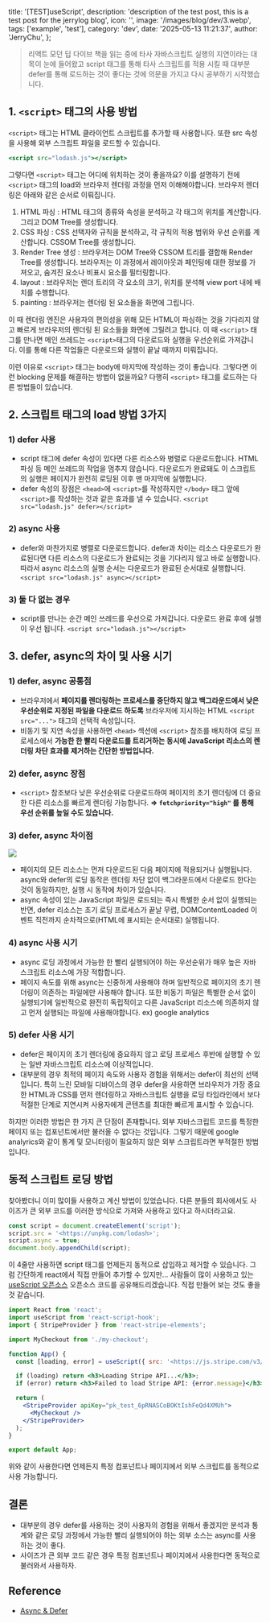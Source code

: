   title: '[TEST]useScript',
  description:
    'description of the test post, this is a test post for the jerrylog blog',
  icon: '',
  image: '/images/blog/dev/3.webp',
  tags: ['example', 'test'],
  category: 'dev',
  date: '2025-05-13 11:21:37',
  author: 'JerryChu',
};

> 리액트 모던 딥 다이브 책을 읽는 중에 타사 자바스크립트 실행의 지연이라는 대목이 눈에 들어왔고 script 태그를 통해 타사 스크립트를 적용 시킬 때 대부분 defer를 통해 로드하는 것이 좋다는 것에 의문을 가지고 다시 공부하기 시작했습니다.

## 1. `<script>` 태그의 사용 방법

`<script>` 태그는 HTML 클라이언트 스크립트를 추가할 때 사용합니다. 또한 src 속성을 사용해 외부 스크립트 파일을 로드할 수 있습니다.

```jsx
<script src="lodash.js"></script>
```

그렇다면 `<script>` 태그는 어디에 위치하는 것이 좋을까요? 이를 설명하기 전에 `<script>` 태그의 load와 브라우저 렌더링 과정을 먼저 이해해야합니다. 브라우저 렌더링은 아래와 같은 순서로 이뤄집니다.

1. HTML 파싱 : HTML 태그의 종류와 속성을 분석하고 각 태그의 위치를 계산합니다. 그리고 DOM Tree를 생성합니다.
2. CSS 파싱 : CSS 선택자와 규칙을 분석하고, 각 규칙의 적용 범위와 우선 순위를 계산합니다. CSSOM Tree를 생성합니다.
3. Render Tree 생성 : 브라우저는 DOM Tree와 CSSOM 트리를 결합해 Render Tree를 생성합니다. 브라우저는 이 과정에서 레이아웃과 페인팅에 대한 정보를 가져오고, 숨겨진 요소나 비표시 요소를 필터링합니다.
4. layout : 브라우저는 렌더 트리의 각 요소의 크기, 위치를 분석해 view port 내에 배치를 수행합니다.
5. painting : 브라우저는 렌더링 된 요소들을 화면에 그립니다.

이 때 렌더링 엔진은 사용자의 편의성을 위해 모든 HTML이 파싱하는 것을 기다리지 않고 빠르게 브라우저의 렌더링 된 요소들을 화면에 그릴려고 합니다. 이 때 `<script>` 태그를 만나면 메인 쓰레드는 `<script>`태그의 다운로드와 실행을 우선순위로 가져갑니다. 이를 통해 다른 작업들은 다운로드와 실행이 끝날 때까지 미뤄집니다.

이런 이유로 `<script>` 태그는 body에 마지막에 작성하는 것이 좋습니다. 그렇다면 이런 blocking 문제를 해결하는 방법이 없을까요? 다행히 `<script>` 태그를 로드하는 다른 방법들이 있습니다.

## 2. 스크립트 태그의 load 방법 3가지

### 1) defer 사용

- script 태그에 defer 속성이 있다면 다른 리소스와 병렬로 다운로드합니다. HTML 파싱 등 메인 쓰레드의 작업을 멈추지 않습니다. 다운로드가 완료돼도 이 스크립트의 실행은 페이지가 완전히 로딩된 이후 맨 마지막에 실행합니다.
- defer 속성의 장점은 `<head>`에 `<script>`를 작성하지만 `</body>` 태그 앞에 `<script>`를 작성하는 것과 같은 효과를 낼 수 있습니다.
  `<script src="lodash.js" defer></script>`

### 2) async 사용

- defer와 마찬가지로 병렬로 다운로드합니다. defer과 차이는 리소스 다운로드가 완료된다면 다른 리소스의 다운로드가 완료되는 것을 기다리지 않고 바로 실행합니다. 따라서 async 리소스의 실행 순서는 다운로드가 완료된 순서대로 실행합니다.
  `<script src="lodash.js" async></script>`

### 3) 둘 다 없는 경우

- script를 만나는 순간 메인 쓰레드를 우선으로 가져갑니다. 다운로드 완료 후에 실행이 우선 됩니다.
  `<script src="lodash.js"></script>`

## 3. defer, async의 차이 및 사용 시기

### 1) defer, async 공통점

- 브라우저에서 **페이지를 렌더링하는 프로세스를 중단하지 않고 백그라운드에서 낮은 우선순위로 지정된 파일을 다운로드 하도록** 브라우저에 지시하는 HTML `<script src="...">` 태그의 선택적 속성입니다.
- 비동기 및 지연 속성을 사용하면 `<head>` 섹션에 `<script>` 참조를 배치하여 로딩 프로세스에서 **가능한 한 빨리 다운로드를 트리거하는 동시에 JavaScript 리소스의 렌더링 차단 효과를 제거하는 간단한 방법입니다.**

### 2) defer, async 장점

- `<script>` 참조보다 낮은 우선순위로 다운로드하여 페이지의 초기 렌더링에 더 중요한 다른 리소스를 빠르게 렌더링 가능합니다. **⇒ `fetchpriority="high"` 를 통해 우선 순위를 높일 수도 있습니다.**

### 3) defer, async 차이점

![](https://velog.velcdn.com/images/jerrychu/post/a0e8b99b-f812-420a-bfba-cdb8c344bacc/image.png)

- 페이지의 모든 리소스는 먼저 다운로드된 다음 페이지에 적용되거나 실행됩니다. async와 defer의 로딩 동작은 렌더링 차단 없이 백그라운드에서 다운로드 한다는 것이 동일하지만, 실행 시 동작에 차이가 있습니다.
- async 속성이 있는 JavaScript 파일은 로드되는 즉시 특별한 순서 없이 실행되는 반면, defer 리소스는 초기 로딩 프로세스가 끝날 무렵, DOMContentLoaded 이벤트 직전까지 순차적으로(HTML에 표시되는 순서대로) 실행됩니다.

### 4) async 사용 시기

- async 로딩 과정에서 가능한 한 빨리 실행되어야 하는 우선순위가 매우 높은 자바스크립트 리소스에 가장 적합합니다.
- 페이지 속도를 위해 async는 신중하게 사용해야 하며 일반적으로 페이지의 초기 렌더링이 의존하는 파일에만 사용해야 합니다. 또한 비동기 파일은 특별한 순서 없이 실행되기에 일반적으로 완전히 독립적이고 다른 JavaScript 리소스에 의존하지 않고 먼저 실행되는 파일에 사용해야합니다.
  ex) google analytics

### 5) defer 사용 시기

- defer은 페이지의 초기 렌더링에 중요하지 않고 로딩 프로세스 후반에 실행할 수 있는 일반 자바스크립트 리소스에 이상적입니다.
- 대부분의 경우 최적의 페이지 속도와 사용자 경험을 위해서는 defer이 최선의 선택입니다. 특히 느린 모바일 디바이스의 경우 defer을 사용하면 브라우저가 가장 중요한 HTML과 CSS를 먼저 렌더링하고 자바스크립트 실행을 로딩 타임라인에서 보다 적절한 단계로 지연시켜 사용자에게 콘텐츠를 최대한 빠르게 표시할 수 있습니다.

하지만 이러한 방법은 한 가지 큰 단점이 존재합니다. 외부 자바스크립트 코드를 특정한 페이지 또는 컴포넌트에서만 불러올 수 없다는 것입니다. 그렇기 때문에 google analyrics와 같이 통계 및 모니터링이 필요하지 않은 외부 스크립트라면 부적절한 방법입니다.

## 동적 스크립트 로딩 방법

찾아봤더니 이미 많이들 사용하고 계신 방법이 있었습니다. 다른 분들의 회사에서도 사이즈가 큰 외부 코드를 이러한 방식으로 가져와 사용하고 있다고 하시더라고요.

```jsx
const script = document.createElement('script');
script.src = '<https://unpkg.com/lodash>';
script.async = true;
document.body.appendChild(script);
```

이 4줄만 사용하면 script 태그를 언제든지 동적으로 삽입하고 제거할 수 있습니다. 그럼 간단하게 react에서 직접 만들어 추가할 수 있지만... 사람들이 많이 사용하고 있는 [useScript 오픈소스](https://github.com/hupe1980/react-script-hook/blob/master/src/use-script.tsx) 오픈소스 코드를 공유해드리겠습니다. 직접 만들어 보는 것도 좋을 것 같습니다.

```jsx
import React from 'react';
import useScript from 'react-script-hook';
import { StripeProvider } from 'react-stripe-elements';

import MyCheckout from './my-checkout';

function App() {
  const [loading, error] = useScript({ src: '<https://js.stripe.com/v3/>' });

  if (loading) return <h3>Loading Stripe API...</h3>;
  if (error) return <h3>Failed to load Stripe API: {error.message}</h3>;

  return (
    <StripeProvider apiKey="pk_test_6pRNASCoBOKtIshFeQd4XMUh">
      <MyCheckout />
    </StripeProvider>
  );
}

export default App;
```

위와 같이 사용한다면 언제든지 특정 컴포넌트나 페이지에서 외부 스크립트를 동적으로 사용 가능합니다.

## 결론

- 대부분의 경우 defer를 사용하는 것이 사용자의 경험을 위해서 좋겠지만 분석과 통계와 같은 로딩 과정에서 가능한 빨리 실행되어야 하는 외부 소스는 async를 사용하는 것이 좋다.
- 사이즈가 큰 외부 코드 같은 경우 특정 컴포넌트나 페이지에서 사용한다면 동적으로 불러와서 사용하자.

## Reference

- [Async & Defer](https://pagespeedchecklist.com/async-and-defer#loading-process)

